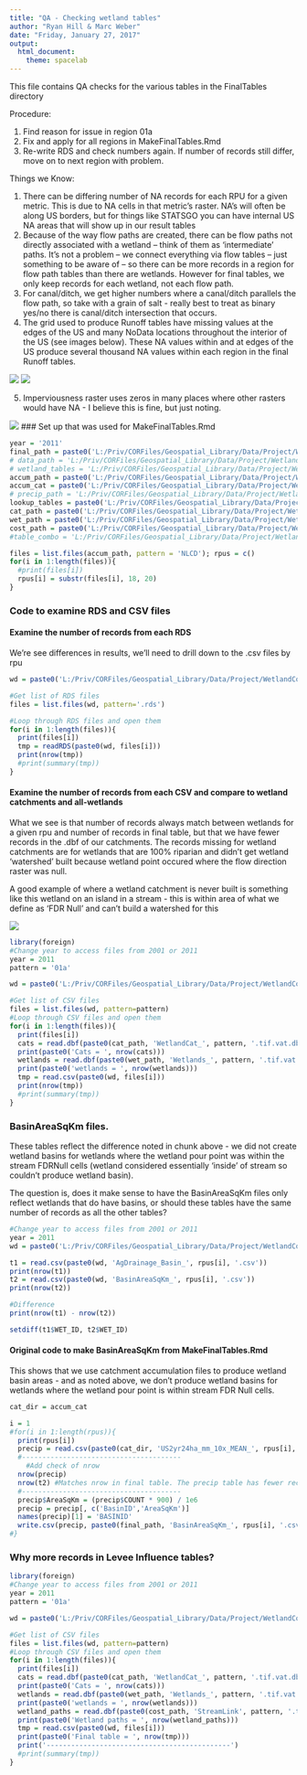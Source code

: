 ```yaml
---
title: "QA - Checking wetland tables"
author: "Ryan Hill & Marc Weber"
date: "Friday, January 27, 2017"
output:
  html_document:
    theme: spacelab
---
```


This file contains QA checks for the various tables in the FinalTables directory

Procedure:

1. Find reason for issue in region 01a
2. Fix and apply for all regions in MakeFinalTables.Rmd
3. Re-write RDS and check numbers again. If number of records still differ, move on to next region with problem.

Things we Know:

1. There can be differing number of NA records for each RPU for a given metric.  This is due to NA cells in that metric's raster.  NA's will often be along US borders, but for things like STATSGO you can have internal US NA areas that will show up in our result tables
2. Because of the way flow paths are created, there can be flow paths not directly associated with a wetland – think of them as ‘intermediate’ paths.  It’s not a problem – we connect everything via flow tables – just something to be aware of – so there can be more records in a region for flow path tables than there are wetlands.  However for final tables, we only keep records for each wetland, not each flow path.
3. For canal/ditch, we get higher numbers where a canal/ditch parallels the flow path, so take with a grain of salt - really best to treat as binary yes/no there is canal/ditch intersection that occurs.
4. The grid used to produce Runoff tables have missing values at the edges of the US and many NoData locations throughout the interior of the US (see images below). These NA values within and at edges of the US produce several thousand NA values within each region in the final Runoff tables.

![](runoff_coast.png)
![](runoff_interior_nodata.png)

5. Imperviousness raster uses zeros in many places where other rasters would have NA - I  believe this is fine, but just noting.

![](imperv_zeros.png)
### Set up that was used for MakeFinalTables.Rmd
```r
year = '2011'
final_path = paste0('L:/Priv/CORFiles/Geospatial_Library/Data/Project/WetlandConnectivity/SpatialDataInputs/Wetlands_NLCD',year,'/FinalTables/WetlandTables/')
# data_path = 'L:/Priv/CORFiles/Geospatial_Library/Data/Project/WetlandConnectivity/WetlandPath/Data'
# wetland_tables = 'L:/Priv/CORFiles/Geospatial_Library/Data/Project/WetlandConnectivity/FinalTables/WetlandTables/'
accum_path = paste0('L:/Priv/CORFiles/Geospatial_Library/Data/Project/WetlandConnectivity/SpatialDataInputs/Wetlands_NLCD',year,'/WetlandPath/Accumulation/')
accum_cat = paste0('L:/Priv/CORFiles/Geospatial_Library/Data/Project/WetlandConnectivity/SpatialDataInputs/Wetlands_NLCD',year,'/WetlandCat/Accumulation/')
# precip_path = 'L:/Priv/CORFiles/Geospatial_Library/Data/Project/WetlandConnectivity/WetlandCat/Accumulation/'
lookup_tables = paste0('L:/Priv/CORFiles/Geospatial_Library/Data/Project/WetlandConnectivity/SpatialDataInputs/Wetlands_NLCD',year,'/WetlandPath/LookupTables/')
cat_path = paste0('L:/Priv/CORFiles/Geospatial_Library/Data/Project/WetlandConnectivity/SpatialDataInputs/Wetlands_NLCD',year,'/WetlandCat/WetCats/')
wet_path = paste0('L:/Priv/CORFiles/Geospatial_Library/Data/Project/WetlandConnectivity/SpatialDataInputs/Wetlands_NLCD',year,'/AllWetlands_rpu/')
cost_path = paste0('L:/Priv/CORFiles/Geospatial_Library/Data/Project/WetlandConnectivity/SpatialDataInputs/Wetlands_NLCD',year,'/WetlandPath/CostPaths/')
#table_combo = 'L:/Priv/CORFiles/Geospatial_Library/Data/Project/WetlandConnectivity/CombiningTables/'

files = list.files(accum_path, pattern = 'NLCD'); rpus = c()
for(i in 1:length(files)){
  #print(files[i])
  rpus[i] = substr(files[i], 18, 20)
}
```

### Code to examine RDS and CSV files

#### Examine the number of records from each RDS
We're see differences in results, we'll need to drill down to the .csv files by rpu
```r

wd = paste0('L:/Priv/CORFiles/Geospatial_Library/Data/Project/WetlandConnectivity/SpatialDataInputs/Wetlands_NLCD', year, '/FinalTables/')

#Get list of RDS files
files = list.files(wd, pattern='.rds')

#Loop through RDS files and open them
for(i in 1:length(files)){
  print(files[i])
  tmp = readRDS(paste0(wd, files[i]))
  print(nrow(tmp))
  #print(summary(tmp))
}
```

#### Examine the number of records from each CSV and compare to wetland catchments and all-wetlands
What we see is that number of records always match between wetlands for a given rpu and number of records in final table, but that we have fewer records in the .dbf of our catchments.  The records missing for wetland catchments are for wetlands that are 100% riparian and didn't get wetland 'watershed' built because wetland point occured where the flow direction raster was null.

A good example of where a wetland catchment is never built is something like this wetland on an island in a stream - this is within area of what we define as 'FDR Null' and can't build a watershed for this

![](WetlandOnIsland.PNG)

```r
library(foreign)
#Change year to access files from 2001 or 2011
year = 2011
pattern = '01a'

wd = paste0('L:/Priv/CORFiles/Geospatial_Library/Data/Project/WetlandConnectivity/SpatialDataInputs/Wetlands_NLCD', year, '/FinalTables/WetlandTables/')

#Get list of CSV files
files = list.files(wd, pattern=pattern)
#Loop through CSV files and open them
for(i in 1:length(files)){
  print(files[i])
  cats = read.dbf(paste0(cat_path, 'WetlandCat_', pattern, '.tif.vat.dbf'))
  print(paste0('Cats = ', nrow(cats)))
  wetlands = read.dbf(paste0(wet_path, 'Wetlands_', pattern, '.tif.vat.dbf'))
  print(paste0('wetlands = ', nrow(wetlands)))
  tmp = read.csv(paste0(wd, files[i]))
  print(nrow(tmp))
  #print(summary(tmp))
}
```

### BasinAreaSqKm files. 
These tables reflect the difference noted in chunk above - we did not create wetland basins for wetlands where the wetland pour point was within the stream FDRNull cells (wetland considered essentially 'inside' of stream so couldn't produce wetland basin).

The question is, does it make sense to have the BasinAreaSqKm files only reflect wetlands that do have basins, or should these tables have the same number of records as all the other tables?

```r
#Change year to access files from 2001 or 2011
year = 2011
wd = paste0('L:/Priv/CORFiles/Geospatial_Library/Data/Project/WetlandConnectivity/SpatialDataInputs/Wetlands_NLCD', year, '/FinalTables/WetlandTables/')

t1 = read.csv(paste0(wd, 'AgDrainage_Basin_', rpus[i], '.csv'))
print(nrow(t1))
t2 = read.csv(paste0(wd, 'BasinAreaSqKm_', rpus[i], '.csv'))
print(nrow(t2))

#Difference
print(nrow(t1) - nrow(t2))

setdiff(t1$WET_ID, t2$WET_ID)
```

#### Original code to make BasinAreaSqKm from MakeFinalTables.Rmd
This shows that we use catchment accumulation files to produce wetland basin areas - and as noted above, we don't produce wetland basins for wetlands where the wetland pour point is within stream FDR Null cells.

```r
cat_dir = accum_cat

i = 1
#for(i in 1:length(rpus)){
  print(rpus[i])
  precip = read.csv(paste0(cat_dir, 'US2yr24ha_mm_10x_MEAN_', rpus[i], '.csv'))
  #---------------------------------------
    #Add check of nrow
  nrow(precip)
  nrow(t2) #Matches nrow in final table. The precip table has fewer records than it should
  #---------------------------------------
  precip$AreaSqKm = (precip$COUNT * 900) / 1e6
  precip = precip[, c('BasinID','AreaSqKm')]
  names(precip)[1] = 'BASINID'
  write.csv(precip, paste0(final_path, 'BasinAreaSqKm_', rpus[i], '.csv'), row.names=F)
#}
```

### Why more records in Levee Influence tables?
```r
library(foreign)
#Change year to access files from 2001 or 2011
year = 2011
pattern = '01a'

wd = paste0('L:/Priv/CORFiles/Geospatial_Library/Data/Project/WetlandConnectivity/SpatialDataInputs/Wetlands_NLCD', year, '/FinalTables/WetlandTables/')

#Get list of CSV files
files = list.files(wd, pattern=pattern)
#Loop through CSV files and open them
for(i in 1:length(files)){
  print(files[i])
  cats = read.dbf(paste0(cat_path, 'WetlandCat_', pattern, '.tif.vat.dbf'))
  print(paste0('Cats = ', nrow(cats)))
  wetlands = read.dbf(paste0(wet_path, 'Wetlands_', pattern, '.tif.vat.dbf'))
  print(paste0('wetlands = ', nrow(wetlands)))
  wetland_paths = read.dbf(paste0(cost_path, 'StreamLink', pattern, '.tif.vat.dbf'))
  print(paste0('Wetland paths = ', nrow(wetland_paths)))
  tmp = read.csv(paste0(wd, files[i]))
  print(paste0('Final table = ', nrow(tmp)))
  print('---------------------------------------------')
  #print(summary(tmp))
}
```
